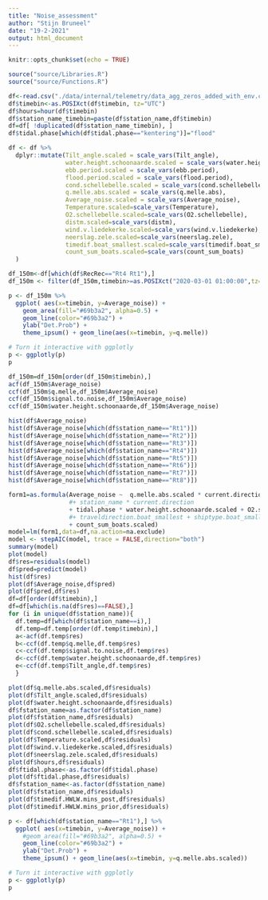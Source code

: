 ```yaml
---
title: "Noise_assessment"
author: "Stijn Bruneel"
date: "19-2-2021"
output: html_document
---
```


```r
knitr::opts_chunk$set(echo = TRUE)
```

```r
source("source/Libraries.R")
source("source/Functions.R")
```

```r
df<-read.csv("./data/internal/telemetry/data_agg_zeros_added_with_env.csv")
df$timebin<-as.POSIXct(df$timebin, tz="UTC")
df$hours=hour(df$timebin)
df$station_name_timebin=paste(df$station_name,df$timebin)
df=df[ !duplicated(df$station_name_timebin), ]
df$tidal.phase[which(df$tidal.phase=="kentering")]="flood"
```

```r
df <- df %>%
  dplyr::mutate(Tilt_angle.scaled = scale_vars(Tilt_angle),
                water.height.schoonaarde.scaled = scale_vars(water.height.schoonaarde),
                ebb.period.scaled = scale_vars(ebb.period),
                flood.period.scaled = scale_vars(flood.period),
                cond.schellebelle.scaled = scale_vars(cond.schellebelle),
                q.melle.abs.scaled = scale_vars(q.melle.abs),
                Average_noise.scaled = scale_vars(Average_noise),
                Temperature.scaled=scale_vars(Temperature),
                O2.schellebelle.scaled=scale_vars(O2.schellebelle),
                distm.scaled=scale_vars(distm),
                wind.v.liedekerke.scaled=scale_vars(wind.v.liedekerke),
                neerslag.zele.scaled=scale_vars(neerslag.zele),
                timedif.boat_smallest.scaled=scale_vars(timedif.boat_smallest),
                count_sum_boats.scaled=scale_vars(count_sum_boats)
  )
```

```r
df_150m<-df[which(df$RecRec=="Rt4 Rt1"),]
df_150m <- filter(df_150m,timebin>=as.POSIXct("2020-03-01 01:00:00",tz="UTC"),timebin<as.POSIXct("2020-03-07 01:00:00",tz="UTC"))
```

```r
p <- df_150m %>%
  ggplot( aes(x=timebin, y=Average_noise)) +
    geom_area(fill="#69b3a2", alpha=0.5) +
    geom_line(color="#69b3a2") +
    ylab("Det.Prob") +
    theme_ipsum() + geom_line(aes(x=timebin, y=q.melle))

# Turn it interactive with ggplotly
p <- ggplotly(p)
p

df_150m=df_150m[order(df_150m$timebin),]
acf(df_150m$Average_noise)
ccf(df_150m$q.melle,df_150m$Average_noise)
ccf(df_150m$signal.to.noise,df_150m$Average_noise)
ccf(df_150m$water.height.schoonaarde,df_150m$Average_noise)
```

```r
hist(df$Average_noise)
hist(df$Average_noise[which(df$station_name=="Rt1")])
hist(df$Average_noise[which(df$station_name=="Rt2")])
hist(df$Average_noise[which(df$station_name=="Rt3")])
hist(df$Average_noise[which(df$station_name=="Rt4")])
hist(df$Average_noise[which(df$station_name=="Rt5")])
hist(df$Average_noise[which(df$station_name=="Rt6")])
hist(df$Average_noise[which(df$station_name=="Rt7")])
hist(df$Average_noise[which(df$station_name=="Rt8")])

```

```r
form1=as.formula(Average_noise ~  q.melle.abs.scaled * current.direction + Tilt_angle.scaled 
                 #+ station_name * current.direction 
                 + tidal.phase * water.height.schoonaarde.scaled + O2.schellebelle.scaled + cond.schellebelle.scaled + Temperature.scaled + wind.v.liedekerke.scaled * wind.r.liedekerke + neerslag.zele.scaled + tidal.range.HWLW.schoonaarde + timedif.boat_smallest.scaled 
                 #+ traveldirection.boat_smallest + shiptype.boat_smallest 
                 + count_sum_boats.scaled)
model=lm(form1,data=df,na.action=na.exclude)
model <- stepAIC(model, trace = FALSE,direction="both")
summary(model)
plot(model)
df$res=residuals(model)
df$pred=predict(model)
hist(df$res)
plot(df$Average_noise,df$pred)
plot(df$pred,df$res)
df=df[order(df$timebin),]
df=df[which(is.na(df$res)==FALSE),]
for (i in unique(df$station_name)){
  df.temp=df[which(df$station_name==i),]
  df.temp=df.temp[order(df.temp$timebin),]
  a<-acf(df.temp$res)
  b<-ccf(df.temp$q.melle,df.temp$res)
  c<-ccf(df.temp$signal.to.noise,df.temp$res)
  d<-ccf(df.temp$water.height.schoonaarde,df.temp$res)
  e<-ccf(df.temp$Tilt_angle,df.temp$res)
  }

plot(df$q.melle.abs.scaled,df$residuals)
plot(df$Tilt_angle.scaled,df$residuals)
plot(df$water.height.schoonaarde,df$residuals)
df$fstation_name=as.factor(df$station_name)
plot(df$fstation_name,df$residuals)
plot(df$O2.schellebelle.scaled,df$residuals)
plot(df$cond.schellebelle.scaled,df$residuals)
plot(df$Temperature.scaled,df$residuals)
plot(df$wind.v.liedekerke.scaled,df$residuals)
plot(df$neerslag.zele.scaled,df$residuals)
plot(df$hours,df$residuals)
df$ftidal.phase<-as.factor(df$tidal.phase)
plot(df$ftidal.phase,df$residuals)
df$fstation_name<-as.factor(df$station_name)
plot(df$fstation_name,df$residuals)
plot(df$timedif.HWLW.mins_post,df$residuals)
plot(df$timedif.HWLW.mins_prior,df$residuals)

p <- df[which(df$station_name=="Rt1"),] %>%
  ggplot( aes(x=timebin, y=Average_noise)) +
    #geom_area(fill="#69b3a2", alpha=0.5) +
    geom_line(color="#69b3a2") +
    ylab("Det.Prob") + 
    theme_ipsum() + geom_line(aes(x=timebin, y=q.melle.abs.scaled))

# Turn it interactive with ggplotly
p <- ggplotly(p)
p
```


